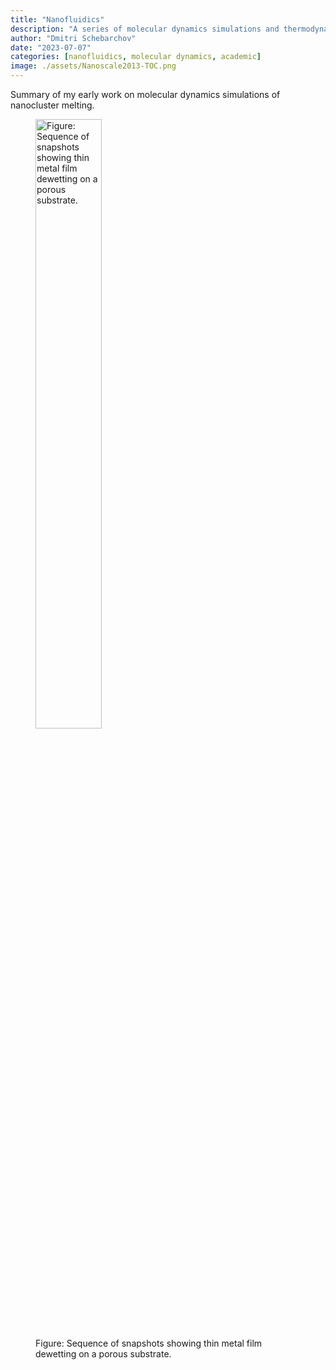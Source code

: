 ```yaml
---
title: "Nanofluidics"
description: "A series of molecular dynamics simulations and thermodynamic modelling."
author: "Dmitri Schebarchov"
date: "2023-07-07"
categories: [nanofluidics, molecular dynamics, academic]
image: ./assets/Nanoscale2013-TOC.png
---
```


Summary of my early work on molecular dynamics simulations of nanocluster melting. 

![Figure: Sequence of snapshots showing thin metal film dewetting on a porous substrate.](./assets/Nanoscale2013-TOC.png){fig-align="left" width=50%}



